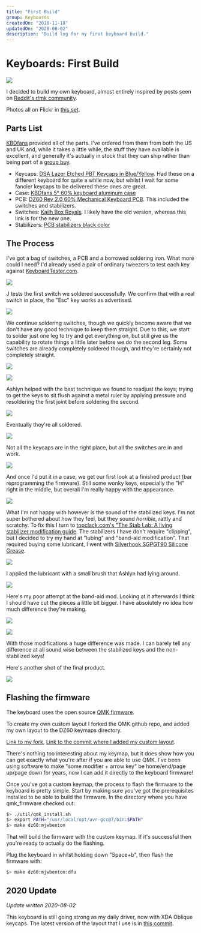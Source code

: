 ```yaml
---
title: "First Build"
group: Keyboards
createdOn: "2018-11-18"
updatedOn: "2020-08-02"
description: "Build log for my first keyboard build."
---
```


# Keyboards: First Build

![](flickr://30774413087)

I decided to build my own keyboard, almost entirely inspired by posts seen on [Reddit's r/mk community](https://www.reddit.com/r/mechanicalkeyboards).

Photos all on Flickr in [this set](https://www.flickr.com/photos/z-two/albums/72157697316445120).

## Parts List

[KBDfans](https://kbdfans.cn) provided all of the parts. I've ordered from them from both the US and UK and, while it takes a little while, the stuff they have available is excellent, and generally it's actually in stock that they can ship rather than being part of a [group buy](https://en.wikipedia.org/wiki/Group_buying).

- Keycaps: [DSA Lazer Etched PBT Keycaps in Blue/Yellow](https://kbdfans.cn/products/dsa-pbt-145keys-keycaps-laser-etched-front-printed-legends?variant=40419237389). Had these on a different keyboard for quite a while now, but whilst I wait for some fancier keycaps to be delivered these ones are great.
- Case: [KBDfans 5° 60% keyboard aluminum case](https://kbdfans.cn/products/pre-orderkbdfans-5-60-case?variant=43337028493)
- PCB: [DZ60 Rev 2.0 60% Mechanical Keyboard PCB](https://kbdfans.cn/products/dz60-60-pcb?variant=13001004679226). This included the switches and stabilizers.
- Switches: [Kailh Box Royals](https://kbdfans.cn/collections/kailh-switches/products/kailh-box-royal-switches-10-pcs). I likely have the old version, whereas this link is for the new one.
- Stabilizers: [PCB stabilizers black color](https://kbdfans.cn/products/pcb-stabilizers-black-color)

## The Process

I've got a bag of switches, a PCB and a borrowed soldering iron. What more could I need? I'd already used a pair of ordinary tweezers to test each key against [KeyboardTester.com](http://www.keyboardtester.com/).

![](flickr://31842940788)

J tests the first switch we soldered successfully. We confirm that with a real switch in place, the "Esc" key works as advertised.

![](flickr://44990089754)

We continue soldering switches, though we quickly become aware that we don't have any good technique to keep them straight. Due to this, we start to solder just one leg to try and get everything on, but still give us the capability to rotate things a little later before we do the second leg. Some switches are already completely soldered though, and they're certainly not completely straight.

![](flickr://31842944328)

![](flickr://44990092764)

Ashlyn helped with the best technique we found to readjust the keys; trying to get the keys to sit flush against a metal ruler by applying pressure and resoldering the first joint before soldering the second.

![](flickr://44990098294)

Eventually they're all soldered.

![](flickr://45664073472)

Not all the keycaps are in the right place, but all the switches are in and work.

![](flickr://44990096954)

And once I'd put it in a case, we get our first look at a finished product (bar reprogramming the firmware). Still some wonky keys, especially the "H" right in the middle, but overall I'm really happy with the appearance.

![](flickr://45664098542)

What I'm not happy with however is the sound of the stabilized keys. I'm not super bothered about how they feel, but they sound _horrible_, rattly and scratchy. To fix this I turn to [topclack.com's "The Stab Lab: A living stabilizer modification guide](https://topclack.com/textclack/2018/4/29/the-stab-lab-a-stabilizer-modification-guide-by-quakemz). The stabilizers I have don't require "clipping", but I decided to try my hand at "lubing" and "band-aid modification". That required buying some lubricant, I went with [Silverhook SGPGT90 Silicone Grease](https://www.amazon.co.uk/gp/product/B00W6Q3B1G/).

![](flickr://45664095472)

I applied the lubricant with a small brush that Ashlyn had lying around.

![](flickr://30774426197)

Here's my poor attempt at the band-aid mod. Looking at it afterwards I think I should have cut the pieces a little bit bigger. I have absolutely no idea how much difference they're making.

![](flickr://45714755031)

![](flickr://30774428447)

With those modifications a huge difference was made. I can barely tell any difference at all sound wise between the stabilized keys and the non-stabilized keys!

Here's another shot of the final product.

![](flickr://30774413087)

## Flashing the firmware

The keyboard uses the open source [QMK firmware](https://qmk.fm/).

To create my own custom layout I forked the QMK github repo, and added my own layout to the DZ60 keymaps directory.

[Link to my fork](https://github.com/mjwbenton/qmk_firmware/tree/mjwbenton), [Link to the commit where I added my custom layout](https://github.com/mjwbenton/qmk_firmware/commit/6f01195f35fc0e8d295ca9697e970e3be398e5ba).

There's nothing too interesting about my keymap, but it does show how you can get exactly what you're after if you are able to use QMK. I've been using software to make "some modifier + arrow key" be home/end/page up/page down for years, now I can add it directly to the keyboard firmware!

Once you've got a custom keymap, the process to flash the firmware to the keyboard is pretty simple. Start by making sure you've got the prerequisites installed to be able to build the firmware. In the directory where you have qmk_firmware checked out:

```bash
$> ./util/qmk_install.sh
$> export PATH="/usr/local/opt/avr-gcc@7/bin:$PATH"
$> make dz60:mjwbenton
```

That will build the firmware with the custom keymap. If it's successful then you're ready to actually do the flashing.

Plug the keyboard in whilst holding down "Space+b", then flash the firmware with:

```bash
$> make dz60:mjwbenton:dfu
```

## 2020 Update

_Update written 2020-08-02_

This keyboard is still going strong as my daily driver, now with XDA Oblique keycaps. The latest version of the layout that I use is in [this commit](https://github.com/mjwbenton/qmk_firmware/commit/bfa373aabc0a9a1ffb651d5b34aa713abadffd90).
